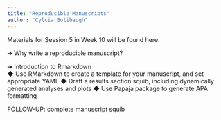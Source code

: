 ```yaml
---
title: "Reproducible Manuscripts"
author: "Cylcia Bolibaugh"
---
```


Materials for Session 5 in Week 10 will be found here.

➔	Why write a reproducible manuscript? 

➔	Introduction to Rmarkdown  
◆	Use RMarkdown to create a template for your manuscript, and set appropriate YAML
◆	Draft a results section squib, including dynamically generated analyses and plots
◆	Use Papaja package to generate APA formatting

FOLLOW-UP: complete manuscript squib
